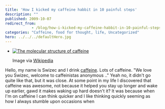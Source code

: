 ```yaml
---
title: 'How I kicked my caffeine habbit in 10 painful steps'
description: ""
published: 2009-10-07
redirect_from: 
            - /blog/how-i-kicked-my-caffeine-habbit-in-10-painful-steps/swizec/764
categories: "Caffeine, food for thought, life, Uncategorized"
hero: ../../../defaultHero.jpg
---
```

- [![The molecular structure of caffeine](http://upload.wikimedia.org/wikipedia/commons/6/65/Caffeine_molecule.png "The molecular structure of caffeine")](http://commons.wikipedia.org/wiki/Image:Caffeine_molecule.png)

  Image via [Wikipedia](http://commons.wikipedia.org/wiki/Image:Caffeine_molecule.png)

Hello, my name is Swizec and I drink [caffeine](http://en.wikipedia.org/wiki/Caffeine "Caffeine"). Lots of caffeine. &quot;We love you Swizec, welcome to caffeinistas anonymous ..&quot; Yeah no, it didn&#x27;t go quite like that, but it was close. At some point in my life I discovered that caffeine was awesome, not because it helped you stay up longer and wake up earlier, gawd it makes waking up hard doesn&#x27;t it? It was because when I&#x27;m on caffeine I can think quicker and I like thinking quickly seeming as how I always stumble upon occasions when
